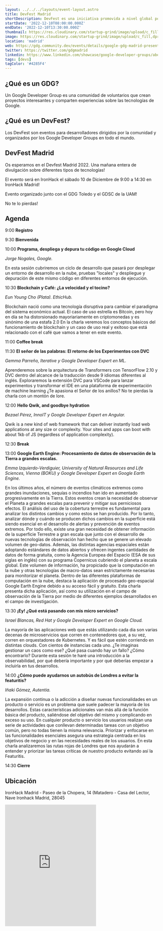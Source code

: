 ```yaml
---
layout: ../../../layouts/event-layout.astro
title: DevFest Madrid
shortDescription: DevFest es una iniciativa promovida a nivel global por Google para apoyar e impulsar a las comunidades tecnológicas
startDate: '2022-12-10T08:00:00.000Z'
endDate: '2022-12-10T13:30:00.000Z'
thumbnail: https://res.cloudinary.com/startup-grind/image/upload/c_fill,dpr_2.0,f_auto,g_center,h_1080,q_100,w_1080/v1/gcs/platform-data-goog/events/DF22-Bevy-EventThumb_A6AzjwO.png
image: https://res.cloudinary.com/startup-grind/image/upload/c_fill,dpr_2.0,f_auto,g_center,h_1080,q_100,w_1080/v1/gcs/platform-data-goog/events/DF22-Bevy-EventThumb_A6AzjwO.png
location: 'madrid'
web: https://gdg.community.dev/events/details/google-gdg-madrid-presents-devfest-madrid-2022/
twitter: https://twitter.com/gdgmadrid
linkedin: https://www.linkedin.com/showcase/google-developer-groups/about/
tags: [devs]
tagColor: '#4285F4'
---
```


## ¿Qué es un GDG?

Un Google Developer Group es una comunidad de voluntarios que crean proyectos interesantes y comparten experiencias sobre las tecnologías de Google.

## ¿Qué es un DevFest?

Los DevFest son eventos para desarrolladores dirigidos por la comunidad y organizados por los Google Developer Groups en todo el mundo.

## DevFest Madrid

Os esperamos en el Devfest Madrid 2022. Una mañana entera de divulgación sobre diferentes tipos de tecnologías!

El evento será en IronHack el sábado 10 de Diciembre de 9:00 a 14:30 en IronHack Madrid!

Evento organizado junto con el GDG Toledo y el GDSC de la UAM!

No te lo pierdas!

## Agenda

9:00 **Registro**

9:30 **Bienvenida**

10:00 **Programa, despliega y depura tu código en Google Cloud**

_Jorge Nogales, Google._

En esta sesión cubriremos un ciclo de desarrollo que pasará por desplegar un entorno de desarrollo en la nube, pruebas "locales" y despliegue y depuración de este mismo código en diferentes entornos de ejecución.

10:30 **Blockchain y Café: ¿La velocidad y el tocino?**

_Eun Young Cho (Plata). EthicHub._

Blockchain nació como una tecnología disruptiva para cambiar el paradigma del sistema económico actual. El caso de uso estrella es Bitcoin, pero hoy en día se ha distorsionado mayoriariamente en criptomonedas y es sinónimo de una estafa 2.0 En la charla veremos los conceptos básicos del funcionamiento de blockchain y un caso de uso real y exitoso que está relacionado con el café que vamos a tener en este evento.

11:00 **Coffee break**

11:30 **El señor de las palabras: El retorno de los Experimentos con DVC**

_Gemma Parreño, Iterative y Google Developer Expert en ML._

Aprenderemos sobre la arquitectura de Transformers con TensorFlow 2.10 y DVC dentro del alcance de la traducción desde 9 idiomas diferentes al inglés. Exploraremos la extensión DVC para VSCode para lanzar experimentos y transformar el IDE en una plataforma de experimentación de machine learning ¿Te apasiona el Señor de los anillos? No te pierdas la charla con un montón de lore.

12:00 **Hello Qwik, and goodbye hydration**

_Bezael Pérez, InnoIT y Google Developer Expert en Angular._

Qwik is a new kind of web framework that can deliver instantly load web applications at any size or complexity. Your sites and apps can boot with about 1kb of JS (regardless of application complexity).

12:30 **Break**

13:00 **Google Earth Engine: Procesamiento de datos de observación de la Tierra a grandes escalas.**

_Emma Izquierdo-Verdiguier, University of Natural Resources and Life Sciences, Vienna (BOKU) y Google Developer Expert en Google Earth Engine._

En los últimos años, el número de eventos climáticos extremos como grandes inundaciones, sequías o incendios han ido en aumentado progresivamente en la Tierra. Estos eventos crean la necesidad de observar el Planeta a grandes escalas para prevenir y mitigar sus perniciosos efectos. El análisis del uso de la cobertura terrestre es fundamental para analizar los distintos cambios y como estos se han producido. Por lo tanto, analizar dónde y cuándo se producen dichos cambios en la superficie está siendo esencial en el desarrollo de alertas y prevención de eventos extremos. Por todo ello, existe una gran necesidad de obtener información de la superficie Terrestre a gran escala que junto con el desarrollo de nuevas tecnologías de observación han hecho que se genere un elevado volumen de geo-datos. Además, las distintas agencias espaciales están adoptando estándares de datos abiertos y ofrecen ingentes cantidades de datos de forma gratuita, como la Agencia Europea del Espacio (ESA de sus siglas en inglés) con su programa Copernicus cubriendo el planeta a escala global. Este volumen de información, ha propiciado que la computación en la nube y otras tecnologías de macro-datos sean estrictamente necesarias para monitorizar el planeta. Dentro de las diferentes plataformas de computación en la nube, destaca la aplicación de procesado geo-espacial Google Earth Engine debido a su acceso fácil y gratuito. Esta charla presenta dicha aplicación, así como su utilización en el campo de observación de la Tierra por medio de diferentes ejemplos desarrollados en el campo de investigación.

13:30 **¡Ey! ¿Qué está pasando con mis micro servicios?**

_Israel Blancas, Red Hat y Google Developer Expert en Google Cloud._

La mayoría de las aplicaciones web que estás utilizando cada dia son varias decenas de microservicios que corren en contenedores que, a su vez, corren en orquestadores de Kubernetes. Y es fácil que estén corriendo en distintas clouds. Con cientos de instancias cada uno. ¿Te imaginas gestionar un caos como ese? ¿Qué pasa cuando hay un fallo? ¿Cómo encontrarlo? Durante esta sesión te haré una introducción a la observabilidad, por qué debería importante y por qué deberías empezar a incluirla en tus desarrollos.

14:00 **¿Cómo puede ayudarnos un autobús de Londres a evitar la featuritis?**

_Iñaki Gómez, Autentia._

La expansión continua o la adicción a diseñar nuevas funcionalidades en un producto o servicio es un problema que suele padecer la mayoría de los desarrollos. Estas características adicionales van más allá de la función básica del producto, saliéndose del objetivo del mismo y complicando en exceso su uso. En cualquier producto o servicio los usuarios realizan una serie de actividades que conllevan determinadas tareas con un objetivo común, pero no todas tienen la misma relevancia. Priorizar y enfocarse en las funcionalidades esenciales asegura una estrategia centrada en los objetivos de negocio y en las necesidades reales de los usuarios. En esta charla analizaremos las rutas rojas de Londres que nos ayudarán a entender y priorizar las tareas críticas de nuestro producto evitando así la Featuritis.

14:30 **Cierre**

## Ubicación

IronHack Madrid - Paseo de la Chopera, 14 (Matadero - Casa del Lector, Nave Ironhack Madrid, 28045

<iframe
  className="w-full"
  height="400px"
  style="border:none;overflow:hidden"
  marginheight="0"
  marginwidth="0"
  aria-label="IronHack Madrid - Paseo de la Chopera, 14 (Matadero - Casa del Lector, Nave Ironhack Madrid, 28045"
  class="sek-lazy-loaded"
  src="https://www.google.com/maps/embed?pb=!1m18!1m12!1m3!1d3038.739942445813!2d-3.700628984198666!3d40.392455979367995!2m3!1f0!2f0!3f0!3m2!1i1024!2i768!4f13.1!3m3!1m2!1s0xd4228c1ed975ffd%3A0xabdd7c33b07aefdb!2sIronhack!5e0!3m2!1ses!2ses!4v1669874396908!5m2!1ses!2ses"
></iframe>
